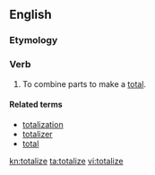 ==English==

===Etymology===
{{suffix|total|ize|lang=en}}

===Verb===
{{en-verb|totaliz|ing}}

# To combine parts to make a [[total]].

====Related terms====
*[[totalization]]
*[[totalizer]]
*[[total]]

[[kn:totalize]]
[[ta:totalize]]
[[vi:totalize]]